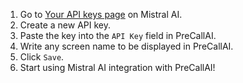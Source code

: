 
1. Go to [Your API keys page](https://console.mistral.ai/api-keys/) on Mistral AI.
2. Create a new API key.
3. Paste the key into the `API Key` field in PreCallAI.
4. Write any screen name to be displayed in PreCallAI.
5. Click `Save`.
6. Start using Mistral AI integration with PreCallAI!
